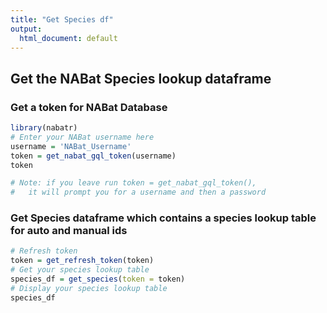 ```yaml
---
title: "Get Species df"
output:
  html_document: default
---
```


## Get the NABat Species lookup dataframe


### Get a token for NABat Database
```r
library(nabatr)
# Enter your NABat username here
username = 'NABat_Username'
token = get_nabat_gql_token(username)
token

# Note: if you leave run token = get_nabat_gql_token(),
#   it will prompt you for a username and then a password
```

### Get Species dataframe which contains a species lookup table for auto and manual ids
```r
# Refresh token
token = get_refresh_token(token)
# Get your species lookup table
species_df = get_species(token = token)
# Display your species lookup table
species_df
```
